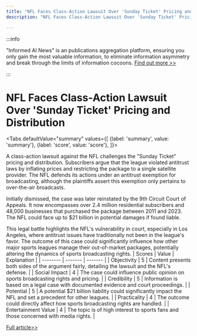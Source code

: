 ```yaml
---
title: "NFL Faces Class-Action Lawsuit Over 'Sunday Ticket' Pricing and Distribution"
description: "NFL Faces Class-Action Lawsuit Over 'Sunday Ticket' Pricing and Distribution"

---
```



:::info

"Informed AI News" is an publications aggregation platform, ensuring you only gain the most valuable information, to eliminate information asymmetry and break through the limits of information cocoons.  [Find out more >>](/)

:::

# NFL Faces Class-Action Lawsuit Over 'Sunday Ticket' Pricing and Distribution


<Tabs
	defaultValue="summary"
	values={[
	{label: 'summary', value: 'summary'},
	{label: 'score', value: 'score'},
]}>
<TabItem value="summary">


A class-action lawsuit against the NFL challenges the "Sunday Ticket" pricing and distribution. Subscribers argue that the league violated antitrust laws by inflating prices and restricting the package to a single satellite provider. The NFL defends its actions under an antitrust exemption for broadcasting, although the plaintiffs assert this exemption only pertains to over-the-air broadcasts.

Initially dismissed, the case was later reinstated by the 9th Circuit Court of Appeals. It now encompasses over 2.4 million residential subscribers and 48,000 businesses that purchased the package between 2011 and 2023. The NFL could face up to $21 billion in potential damages if found liable.

This legal battle highlights the NFL's vulnerability in court, especially in Los Angeles, where antitrust issues have traditionally not been in the league's favor. The outcome of this case could significantly influence how other major sports leagues manage their out-of-market packages, potentially altering the dynamics of sports broadcasting rights.
</TabItem>
<TabItem value="score">
	| Scores     | Value   | Explanation |
	| -------- | ------- | ------- |
	| Objectivity  | 5    | Content presents both sides of the argument fairly, detailing the lawsuit and the NFL's defense.    |
	| Social Impact | 4     | The case could influence public opinion on sports broadcasting rights and pricing.    |
	| Credibility    | 5    | Information is based on a legal case with documented evidence and court proceedings.    |
	| Potential    | 5    | A potential $21 billion liability could significantly impact the NFL and set a precedent for other leagues.    |
	| Practicality    | 4    | The outcome could directly affect how sports broadcasting rights are handled.    |
	| Entertainment Value    | 4    | The topic is of high interest to sports fans and those concerned with media rights.    |
</TabItem>
</Tabs>

[Full article>>](https://apnews.com/article/nfl-sunday-ticket-lawsuit-7b1050209c3f837ef85eb1c98b25b4da)
